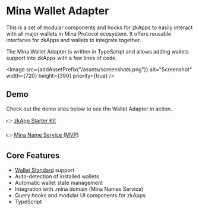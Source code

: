 
# Mina Wallet Adapter

This is a set of modular components and hooks for zkApps to easily interact with all major wallets in Mina Protocol ecosystem. It offers reusable interfaces for zkApps and wallets to integrate together.

The Mina Wallet Adapter is written in TypeScript and allows adding wallets support into zkApps with a few lines of code.

<Image src={addAssetPrefix("/assets/screenshots.png")} alt="Screenshot" width={720} height={390} priority={true} />

## Demo

Check out the demo sites below to see the Wallet Adapter in action.

👉 [zkApp Starter Kit](https://aztemi.github.io/mina-wallet-adapter/)

👉 [Mina Name Service (MVP)](https://dotminadomain.com)

## Core Features

- [Wallet Standard](/docs/design/wallet-standard) support
- Auto-detection of installed wallets
- Automatic wallet state management
- Integration with .mina domain (Mina Names Service)
- Query hooks and modular UI components for zkApps
- TypeScript
